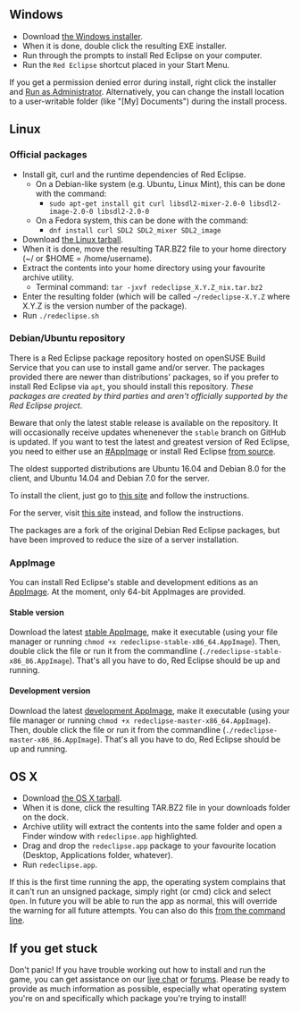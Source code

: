 == Windows ==

* Download [http://redeclipse.net/download/windows the Windows installer].
* When it is done, double click the resulting EXE installer.
* Run through the prompts to install Red Eclipse on your computer.
* Run the <code>Red Eclipse</code> shortcut placed in your Start Menu.

If you get a permission denied error during install, right click the installer and [http://windows.microsoft.com/en-us/windows7/how-do-i-run-an-application-once-with-a-full-administrator-access-token Run as Administrator]. Alternatively, you can change the install location to a user-writable folder (like "[My] Documents") during the install process.

== Linux ==

=== Official packages ===

* Install git, curl and the runtime dependencies of Red Eclipse.
** On a Debian-like system (e.g. Ubuntu, Linux Mint), this can be done with the command:
*** <code>sudo apt-get install git curl libsdl2-mixer-2.0-0 libsdl2-image-2.0-0 libsdl2-2.0-0</code>
** On a Fedora system, this can be done with the command:
*** <code>dnf install curl SDL2 SDL2_mixer SDL2_image</code>
* Download [http://redeclipse.net/download/linux the Linux tarball].
* When it is done, move the resulting TAR.BZ2 file to your home directory (~/ or $HOME = /home/username).
* Extract the contents into your home directory using your favourite archive utility.
** Terminal command: <code>tar -jxvf redeclipse_X.Y.Z_nix.tar.bz2</code>
* Enter the resulting folder (which will be called <code>~/redeclipse-X.Y.Z</code> where X.Y.Z is the version number of the package).
* Run <code>./redeclipse.sh</code>

=== Debian/Ubuntu repository ===

There is a Red Eclipse package repository hosted on openSUSE Build Service that you can use to install game and/or server. The packages provided there are newer than distributions' packages, so if you prefer to install Red Eclipse via <code>apt</code>, you should install this repository. ''These packages are created by third parties and aren't officially supported by the Red Eclipse project''.

Beware that only the latest stable release is available on the repository. It will occasionally receive updates whenenever the <code>stable</code> branch on GitHub is updated. If you want to test the latest and greatest version of Red Eclipse, you need to either use an [[#AppImage]] or install Red Eclipse [[#Install from source|from source]].

The oldest supported distributions are Ubuntu 16.04 and Debian 8.0 for the client, and Ubuntu 14.04 and Debian 7.0 for the server.

To install the client, just go to [https://software.opensuse.org/download/package?project=home:TheAssassin:RedEclipse&package=redeclipse this site] and follow the instructions.

For the server, visit [https://software.opensuse.org/download/package?project=home:TheAssassin:RedEclipse&package=redeclipse-server this site] instead, and follow the instructions.

The packages are a fork of the original Debian Red Eclipse packages, but have been improved to reduce the size of a server installation.

=== AppImage ===

You can install Red Eclipse's stable and development editions as an [http://appimage.org AppImage]. At the moment, only 64-bit AppImages are provided.

==== Stable version ====

Download the latest [https://redeclipse.net/appimage/stable/redeclipse-stable-x86_64.AppImage stable AppImage], make it executable (using your file manager or running <code>chmod +x redeclipse-stable-x86_64.AppImage</code>). Then, double click the file or run it from the commandline (<code>./redeclipse-stable-x86_86.AppImage</code>). That's all you have to do, Red Eclipse should be up and running.

==== Development version ====

Download the latest [https://redeclipse.net/appimage/master/redeclipse-master-x86_64.AppImage development AppImage], make it executable (using your file manager or running <code>chmod +x redeclipse-master-x86_64.AppImage</code>). Then, double click the file or run it from the commandline (<code>./redeclipse-master-x86_86.AppImage</code>). That's all you have to do, Red Eclipse should be up and running.

== OS X ==

* Download [http://redeclipse.net/download/osx the OS X tarball].
* When it is done, click the resulting TAR.BZ2 file in your downloads folder on the dock.
* Archive utility will extract the contents into the same folder and open a Finder window with <code>redeclipse.app</code> highlighted.
* Drag and drop the <code>redeclipse.app</code> package to your favourite location (Desktop, Applications folder, whatever).
* Run <code>redeclipse.app</code>.

If this is the first time running the app, the operating system complains that it can't run an unsigned package, simply right (or cmd) click and select <code>Open</code>. In future you will be able to run the app as normal, this will override the warning for all future attempts. You can also do this [http://osxdaily.com/2015/07/15/add-remove-gatekeeper-app-command-line-mac-os-x/ from the command line].

== If you get stuck ==
Don't panic! If you have trouble working out how to install and run the game, you can get assistance on our [http://redeclipse.net/chat live chat] or [http://redeclipse.net/forum forums]. Please be ready to provide as much information as possible, especially what operating system you're on and specifically which package you're trying to install!